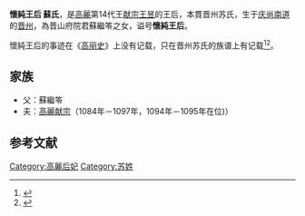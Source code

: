 '''懷純王后 蘇氏'''，是[[高麗|高麗]]第14代王[[高麗獻宗|献宗王昱]]的王后，本貫晋州苏氏，生于[[庆尚南道|庆尚南道]]的[[晋州市_(韩国)|晋州]]，為晋山府院君蘇繼笭之女，谥号'''懷純王后'''。

懷純王后的事迹在《[[高丽史|高丽史]]》上没有记载，只在晋州苏氏的族谱上有记载<ref>{{Cite web |url=http://www.jinjusossi.co.kr/old/sub01_3.htm?btype=view&f_num=1&multi=a3&num=23&page_no=1 |title=진주소씨대종회홈페이지 |access-date=2014-11-05 |archive-url=https://web.archive.org/web/20150715062455/http://www.jinjusossi.co.kr/old/sub01_3.htm?btype=view&f_num=1&multi=a3&num=23&page_no=1 |archive-date=2015-07-15 |dead-url=yes }}</ref><ref>{{Cite web |url=http://cafe.naver.com/jinjusogo |title=네이버 카페 〈진주 소씨 사랑방〉 |access-date=2014-11-05 |archive-date=2018-12-07 |archive-url=https://web.archive.org/web/20181207003723/https://cafe.naver.com/jinjusogo |dead-url=no }}</ref>。
== 家族 ==
*父：蘇繼笭
*夫：[[高麗献宗|高麗献宗]]（1084年－1097年，1094年－1095年在位)）

==参考文献==
<references/>

{{高麗王后}}

[[Category:高麗后妃|Category:高麗后妃]]
[[Category:苏姓|Category:苏姓]]